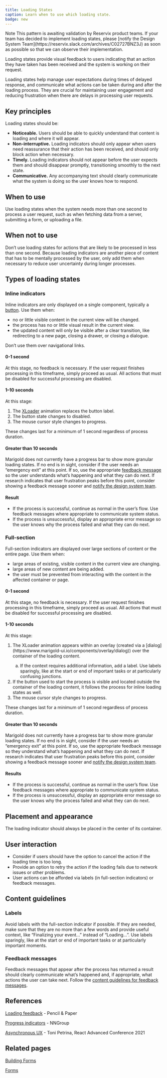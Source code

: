 ```yaml
---
title: Loading States
caption: Learn when to use which loading state.
badge: new
---
```


<SectionMessage variant="warning">
  <SectionMessage.Title>Note</SectionMessage.Title>
  <SectionMessage.Content>
    This pattern is awaiting validation by Reservix product teams. If your team
    has decided to implement loading states, please [notify the Design System
    Team](https://reservix.slack.com/archives/C02727BNZ3J) as soon as possible
    so that we can observe their implementation.
  </SectionMessage.Content>
</SectionMessage>

Loading states provide visual feedback to users indicating that an action they have taken has been received and the system is working on their request.

Loading states help manage user expectations during times of delayed response, and communicate what actions can be taken during and after the loading process. They are crucial for maintaining user engagement and reducing frustration when there are delays in processing user requests.

## Key principles

Loading states should be:

- **Noticeable.** Users should be able to quickly understand that content is loading and where it will appear.
- **Non-interruptive.** Loading indicators should only appear when users need reassurance that their action has been received, and should only block action when necessary.
- **Timely.** Loading indicators should not appear before the user expects them and should disappear promptly, transitioning smoothly to the next state.
- **Communicative.** Any accompanying text should clearly communicate what the system is doing so the user knows how to respond.

## When to use

Use loading states when the system needs more than one second to process a user request, such as when fetching data from a server, submitting a form, or uploading a file.

## When not to use

Don’t use loading states for actions that are likely to be processed in less than one second. Because loading indicators are another piece of content that has to be mentally processed by the user, only add them when necessary to reduce user uncertainty during longer processes.

## Types of loading states

### Inline indicators

<ComponentDemo file="./inline-indicator.demo.tsx" />

Inline indicators are only displayed on a single component, typically a [button](https://www.marigold-ui.io/components/form/button). Use them when:

- no or little visible content in the current view will be changed.
- the process has no or little visual result in the current view.
- the updated content will only be visible after a clear transition, like redirecting to a new page, closing a drawer, or closing a dialogue.

Don’t use them over navigational links.

#### 0-1 second

At this stage, no feedback is necessary. If the user request finishes processing in this timeframe, simply proceed as usual. All actions that must be disabled for successful processing are disabled.

#### 1–10 seconds

At this stage:

1. The [XLoader](https://www.marigold-ui.io/components/content/xloader) animation replaces the button label.
2. The button state changes to disabled.
3. The mouse cursor style changes to progress.

These changes last for a minimum of 1 second regardless of process duration.

#### Greater than 10 seconds

Marigold does not currently have a progress bar to show more granular loading states. If no end is in sight, consider if the user needs an “emergency exit” at this point. If so, use the appropriate [feedback message](https://www.marigold-ui.io/patterns/feedback-messages) so the user understands what’s happening and what they can do next. If research indicates that user frustration peaks before this point, consider showing a feedback message sooner and [notify the design system team](https://www.marigold-ui.io/introduction/get-in-touch).

#### Result

- If the process is successful, continue as normal in the user’s flow. Use feedback messages where appropriate to communicate system status.
- If the process is unsuccessful, display an appropriate error message so the user knows why the process failed and what they can do next.

### Full-section

<ComponentDemo file="./full-section.demo.tsx" />

Full-section indicators are displayed over large sections of content or the entire page. Use them when:

- large areas of existing, visible content in the current view are changing.
- large areas of new content are being added.
- the user must be prevented from interacting with the content in the affected container or page.

#### 0-1 second

At this stage, no feedback is necessary. If the user request finishes processing in this timeframe, simply proceed as usual. All actions that must be disabled for successful processing are disabled.

#### 1-10 seconds

At this stage:

<ol>
  <li>
    The XLoader animation appears within an overlay (created via a
    [dialog](https://www.marigold-ui.io/components/overlay/dialog)) over the
    container of the loading content.
  </li>
  <ol type="a">
    <li>
      If the context requires additional information, add a label. Use labels
      sparingly, like at the start or end of important tasks or at particularly
      confusing junctions.
    </li>
  </ol>
  <li>
    If the button used to start the process is visible and located outside the
    container of the loading content, it follows the process for inline loading
    states as well.
  </li>
  <li>The mouse cursor style changes to progress.</li>
</ol>

These changes last for a minimum of 1 second regardless of process duration.

#### Greater than 10 seconds

Marigold does not currently have a progress bar to show more granular loading states. If no end is in sight, consider if the user needs an “emergency exit” at this point. If so, use the appropriate feedback message so they understand what’s happening and what they can do next. If research indicates that user frustration peaks before this point, consider showing a feedback message sooner and [notify the design system team](https://www.marigold-ui.io/introduction/get-in-touch).

#### Results

- If the process is successful, continue as normal in the user’s flow. Use feedback messages where appropriate to communicate system status.
- If the process is unsuccessful, display an appropriate error message so the user knows why the process failed and what they can do next.

## Placement and appearance

The loading indicator should always be placed in the center of its container.

## User interaction

- Consider if users should have the option to cancel the action if the loading time is too long.
- Provide an option to retry the action if the loading fails due to network issues or other problems.
- User actions can be afforded via labels (in full-section indicators) or feedback messages.

## Content guidelines

### Labels

Avoid labels with the full-section indicator if possible. If they are needed, make sure that they are no more than a few words and provide useful context, like “Finalizing your event…” instead of “Loading…”. Use labels sparingly, like at the start or end of important tasks or at particularly important moments.

### Feedback messages

Feedback messages that appear after the process has returned a result should clearly communicate what’s happened and, if appropriate, what actions the user can take next. Follow the [content guidelines for feedback messages](https://www.marigold-ui.io/patterns/feedback-messages?theme=b2b#content-guidelines).

## References

[Loading feedback](https://www.pencilandpaper.io/articles/ux-pattern-analysis-loading-feedback) - Pencil & Paper

[Progress indicators](https://www.nngroup.com/articles/progress-indicators/) - NNGroup

[Asynchronous UX](https://gitnation.com/contents/asynchronous-ux) - Toni Petrina, React Advanced Conference 2021

## Related pages

[Building Forms](https://www.marigold-ui.io/patterns/building-forms)

[Forms](https://www.marigold-ui.io/recipes/form-recipes)
